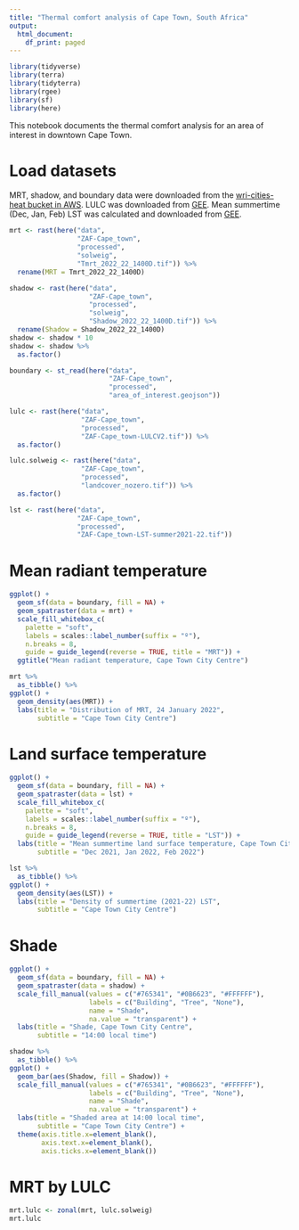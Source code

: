 ```yaml
---
title: "Thermal comfort analysis of Cape Town, South Africa"
output:
  html_document:
    df_print: paged
---
```


```r
library(tidyverse)
library(terra)
library(tidyterra)
library(rgee)
library(sf)
library(here)
```

This notebook documents the thermal comfort analysis for an area of interest in downtown Cape Town.

# Load datasets

MRT, shadow, and boundary data were downloaded from the [wri-cities-heat bucket in AWS](https://us-east-1.console.aws.amazon.com/s3/buckets/wri-cities-heat?prefix=ZAF-Cape_town/&region=us-east-1&bucketType=general). LULC was downloaded from [GEE](https://code.earthengine.google.com/?asset=projects/wri-datalab/cities/SSC/LULC_V2). Mean summertime (Dec, Jan, Feb) LST was calculated and downloaded from [GEE](https://code.earthengine.google.com/61495c5b32e5f4a86f2e5e3114618f15).

```r
mrt <- rast(here("data", 
                 "ZAF-Cape_town", 
                 "processed", 
                 "solweig", 
                 "Tmrt_2022_22_1400D.tif")) %>% 
  rename(MRT = Tmrt_2022_22_1400D) 

shadow <- rast(here("data", 
                    "ZAF-Cape_town", 
                    "processed", 
                    "solweig", 
                    "Shadow_2022_22_1400D.tif")) %>% 
  rename(Shadow = Shadow_2022_22_1400D) 
shadow <- shadow * 10
shadow <- shadow %>% 
  as.factor()

boundary <- st_read(here("data", 
                         "ZAF-Cape_town", 
                         "processed", 
                         "area_of_interest.geojson"))

lulc <- rast(here("data", 
                  "ZAF-Cape_town", 
                  "processed", 
                  "ZAF-Cape_town-LULCV2.tif")) %>% 
  as.factor()

lulc.solweig <- rast(here("data", 
                  "ZAF-Cape_town", 
                  "processed", 
                  "landcover_nozero.tif")) %>% 
  as.factor()

lst <- rast(here("data", 
                 "ZAF-Cape_town", 
                 "processed", 
                 "ZAF-Cape_town-LST-summer2021-22.tif"))
```

# Mean radiant temperature

```r
ggplot() +
  geom_sf(data = boundary, fill = NA) +
  geom_spatraster(data = mrt) +
  scale_fill_whitebox_c(
    palette = "soft",
    labels = scales::label_number(suffix = "º"),
    n.breaks = 8,
    guide = guide_legend(reverse = TRUE, title = "MRT")) +
  ggtitle("Mean radiant temperature, Cape Town City Centre")

mrt %>% 
  as_tibble() %>% 
ggplot() +
  geom_density(aes(MRT)) +
  labs(title = "Distribution of MRT, 24 January 2022",
       subtitle = "Cape Town City Centre")
```

# Land surface temperature

```r
ggplot() +
  geom_sf(data = boundary, fill = NA) +
  geom_spatraster(data = lst) +
  scale_fill_whitebox_c(
    palette = "soft",
    labels = scales::label_number(suffix = "º"),
    n.breaks = 8,
    guide = guide_legend(reverse = TRUE, title = "LST")) +
  labs(title = "Mean summertime land surface temperature, Cape Town City Centre",
       subtitle = "Dec 2021, Jan 2022, Feb 2022")

lst %>% 
  as_tibble() %>% 
ggplot() +
  geom_density(aes(LST)) +
  labs(title = "Density of summertime (2021-22) LST",
       subtitle = "Cape Town City Centre")
```
# Shade

```r
ggplot() +
  geom_sf(data = boundary, fill = NA) +
  geom_spatraster(data = shadow) +
  scale_fill_manual(values = c("#765341", "#0B6623", "#FFFFFF"),
                    labels = c("Building", "Tree", "None"),
                    name = "Shade",
                    na.value = "transparent") +
  labs(title = "Shade, Cape Town City Centre",
       subtitle = "14:00 local time")

shadow %>% 
  as_tibble() %>% 
ggplot() +
  geom_bar(aes(Shadow, fill = Shadow)) +
  scale_fill_manual(values = c("#765341", "#0B6623", "#FFFFFF"),
                    labels = c("Building", "Tree", "None"),
                    name = "Shade",
                    na.value = "transparent") +
  labs(title = "Shaded area at 14:00 local time",
       subtitle = "Cape Town City Centre") +
  theme(axis.title.x=element_blank(),
        axis.text.x=element_blank(),
        axis.ticks.x=element_blank())
```

# MRT by LULC

```r
mrt.lulc <- zonal(mrt, lulc.solweig)
mrt.lulc
```

